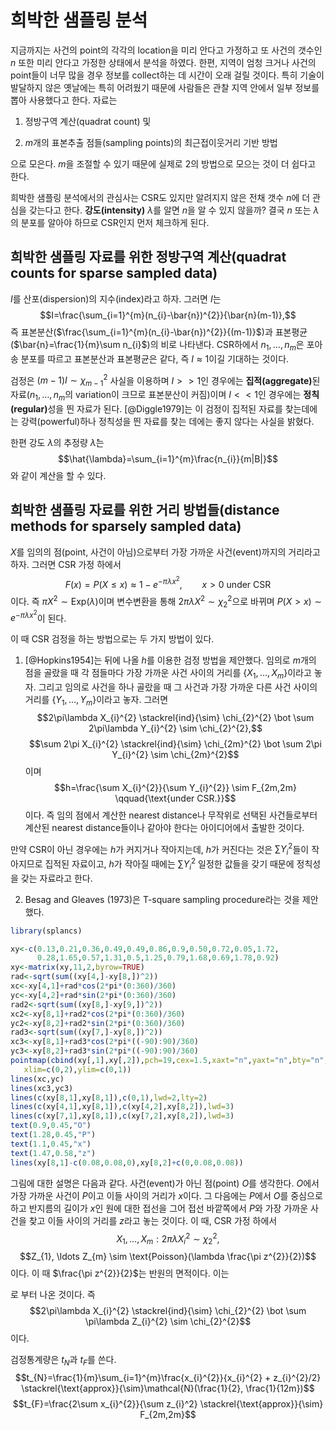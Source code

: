 # 희박한 샘플링 분석 {#sparsesampling}

지금까지는 사건의 point의 각각의 location을 미리 안다고 가정하고 또 사건의 갯수인 $n$ 또한 미리 안다고 가정한 상태에서 분석을 하였다. 한편, 지역이 엄청 크거나 사건의 point들이 너무 많을 경우 정보를 collect하는 데 시간이 오래 걸릴 것이다. 특히 기술이 발달하지 않은 옛날에는 특히 어려웠기 때문에 사람들은 관찰 지역 안에서 일부 정보를 뽑아 사용했다고 한다. 자료는

1. 정방구역 계산(quadrat count) 및

2. $m$개의 표본추출 점들(sampling points)의 최근접이웃거리 기반 방법

으로 모은다. $m$을 조절할 수 있기 때문에 실제로 2의 방법으로 모으는 것이 더 쉽다고 한다.

희박한 샘플링 분석에서의 관심사는 CSR도 있지만 알려지지 않은 전채 갯수 $n$에 더 관심을 갖는다고 한다. **강도(intensity)** $\lambda$를 알면 $n$을 알 수 있지 않을까? 결국 $n$ 또는 $\lambda$의 분포를 알아야 하므로 CSR인지 먼저 체크하게 된다.

## 희박한 샘플링 자료를 위한 정방구역 계산(quadrat counts for sparse sampled data)

$I$를 산포(dispersion)의 지수(index)라고 하자. 그러면 $I$는
$$I=\frac{\sum_{i=1}^{m}(n_{i}-\bar{n})^{2}}{\bar{n}(m-1)},$$
즉 표본분산($\frac{\sum_{i=1}^{m}(n_{i}-\bar{n})^{2}}{(m-1)}$)과 표본평균($\bar{n}=\frac{1}{m}\sum n_{i}$)의 비로 나타낸다. CSR하에서 $n_{1}, \ldots, n_{m}$은 포아송 분포를 따르고 표본분산과 표본평균은 같다, 즉 $I \approx 1$이길 기대하는 것이다.

검정은 $(m-1)I \sim \chi_{m-1}^{2}$ 사실을 이용하며 $I >> 1$인 경우에는 **집적(aggregate)**된 자료($n_{1}, \ldots, n_{m}$의 variation이 크므로 표본분산이 커짐)이며 $I << 1$인 경우에는 **정칙(regular)**성을 띈 자료가 된다. [@Diggle1979]는 이 검정이 집적된 자료를 찾는데에는 강력(powerful)하나 정칙성을 띈 자료를 찾는 데에는 좋지 않다는 사실을 밝혔다.

한편 강도 $\lambda$의 추정량 $\hat{\lambda}$는
$$\hat{\lambda}=\sum_{i=1}^{m}\frac{n_{i}}{m|B|}$$
와 같이 계산을 할 수 있다.

## 희박한 샘플링 자료를 위한 거리 방법들(distance methods for sparsely sampled data)

$X$를 임의의 점(point, 사건이 아님)으로부터 가장 가까운 사건(event)까지의 거리라고 하자. 그러면 CSR 가정 하에서
$$F(x)=P(X\leq x)\approx 1-e^{-\pi\lambda x^{2}}, \qquad{x>0\text{ under CSR}}$$
이다. 즉 $\pi X^{2} \sim \text{Exp}(\lambda)$이며 변수변환을 통해 $2\pi \lambda X^{2} \sim \chi_{2}^{2}$으로 바뀌며 $P(X>x)\sim e^{-\pi\lambda x^{2}}$이 된다.

이 때 CSR 검정을 하는 방법으로는 두 가지 방법이 있다.

1. [@Hopkins1954]는 뒤에 나올 $h$를 이용한 검정 방법을 제안했다. 임의로 $m$개의 점을 골랐을 때 각 점들마다 가장 가까운 사건 사이의 거리를 $\{X_{1}, \ldots, X_{m}\}$이라고 놓자. 그리고 임의로 사건을 하나 골랐을 때 그 사건과 가장 가까운 다른 사건 사이의 거리를 $\{Y_{1}, \ldots, Y_{m}\}$이라고 놓자. 그러면
$$2\pi\lambda X_{i}^{2} \stackrel{ind}{\sim} \chi_{2}^{2} \bot \sum 2\pi\lambda Y_{i}^{2} \sim \chi_{2}^{2},$$
$$\sum 2\pi X_{i}^{2} \stackrel{ind}{\sim} \chi_{2m}^{2} \bot \sum 2\pi Y_{i}^{2} \sim \chi_{2m}^{2}$$
이며
$$h=\frac{\sum X_{i}^{2}}{\sum Y_{i}^{2}} \sim F_{2m,2m} \qquad{\text{under CSR.}}$$
이다. 즉 임의 점에서 계산한 nearest distance나 무작위로 선택된 사건들로부터 계산된 nearest distance들이나 같아야 한다는 아이디어에서 출발한 것이다.

만약 CSR이 아닌 경우에는 $h$가 커지거나 작아지는데, $h$가 커진다는 것은 $\sum Y_{i}^{2}$들이 작아지므로 집적된 자료이고, $h$가 작아질 때에는 $\sum Y_{i}^{2}$ 일정한 값들을 갖기 때문에 정칙성을 갖는 자료라고 한다.

2. Besag and Gleaves (1973)은 T-square sampling procedure라는 것을 제안했다.

```r
library(splancs)
```

```r
xy<-c(0.13,0.21,0.36,0.49,0.49,0.86,0.9,0.50,0.72,0.05,1.72,
      0.28,1.65,0.57,1.31,0.5,1.25,0.79,1.68,0.69,1.78,0.92)
xy<-matrix(xy,11,2,byrow=TRUE)
rad<-sqrt(sum((xy[4,]-xy[8,])^2))
xc<-xy[4,1]+rad*cos(2*pi*(0:360)/360)
yc<-xy[4,2]+rad*sin(2*pi*(0:360)/360)
rad2<-sqrt(sum((xy[8,]-xy[9,])^2))
xc2<-xy[8,1]+rad2*cos(2*pi*(0:360)/360)
yc2<-xy[8,2]+rad2*sin(2*pi*(0:360)/360)
rad3<-sqrt(sum((xy[7,]-xy[8,])^2))
xc3<-xy[8,1]+rad3*cos(2*pi*((-90):90)/360)
yc3<-xy[8,2]+rad3*sin(2*pi*((-90):90)/360)
pointmap(cbind(xy[,1],xy[,2]),pch=19,cex=1.5,xaxt="n",yaxt="n",bty="n",xlab=" ",ylab=" ",
   xlim=c(0,2),ylim=c(0,1))
lines(xc,yc)
lines(xc3,yc3)
lines(c(xy[8,1],xy[8,1]),c(0,1),lwd=2,lty=2)
lines(c(xy[4,1],xy[8,1]),c(xy[4,2],xy[8,2]),lwd=3)
lines(c(xy[7,1],xy[8,1]),c(xy[7,2],xy[8,2]),lwd=3)
text(0.9,0.45,"O")
text(1.28,0.45,"P")
text(1.1,0.45,"x")
text(1.47,0.58,"z")
lines(xy[8,1]-c(0.08,0.08,0),xy[8,2]+c(0,0.08,0.08))
```

그림에 대한 설명은 다음과 같다. 사건(event)가 아닌 점(point) $O$를 생각한다. $O$에서 가장 가까운 사건이 $P$이고 이들 사이의 거리가 $x$이다. 그 다음에는 $P$에서 $O$를 중심으로 하고 반지름의 길이가 $x$인 원에 대한 접선을 그어 접선 바깥쪽에서 $P$와 가장 가까운 사건을 찾고 이들 사이의 거리를 $z$라고 놓는 것이다. 이 때, CSR 가정 하에서
$$X_{1}, \ldots, X_{m}: 2\pi\lambda X_{i}^{2} \sim \chi_{2}^{2},$$
$$Z_{1}, \ldots Z_{m} \sim \text{Poisson}(\lambda \frac{\pi z^{2}}{2})$$
이다. 이 때 $\frac{\pi z^{2}}{2}$는 반원의 면적이다. 이는

\begin{eqnarray*}
P(Z>z|X=x)&=& P(\text{number of events in half circle}=0)\\
&=& 1-e^{-\lambda \frac{\pi z^{2}}{2}}, \qquad{X \text{ and } Z \text{ are independent}}
\end{eqnarray*}
로 부터 나온 것이다. 즉
$$2\pi\lambda X_{i}^{2} \stackrel{ind}{\sim} \chi_{2}^{2} \bot \sum \pi\lambda Z_{i}^{2} \sim \chi_{2}^{2}$$
이다.

검정통계량은 $t_{N}$과 $t_{F}$를 쓴다.
$$t_{N}=\frac{1}{m}\sum_{i=1}^{m}\frac{x_{i}^{2}}{x_{i}^{2} + z_{i}^{2}/2} \stackrel{\text{approx}}{\sim}\mathcal{N}(\frac{1}{2}, \frac{1}{12m})$$
$$t_{F}=\frac{2\sum x_{i}^{2}}{\sum z_{i}^2} \stackrel{\text{approx}}{\sim} F_{2m,2m}$$
